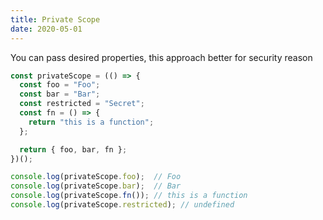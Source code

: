 ```yaml
---
title: Private Scope
date: 2020-05-01
---
```


You can pass desired properties, this approach better for security reason

```js
const privateScope = (() => {
  const foo = "Foo";
  const bar = "Bar";
  const restricted = "Secret";
  const fn = () => {
    return "this is a function";
  };

  return { foo, bar, fn };
})();

console.log(privateScope.foo);  // Foo
console.log(privateScope.bar);  // Bar
console.log(privateScope.fn()); // this is a function
console.log(privateScope.restricted); // undefined
```

